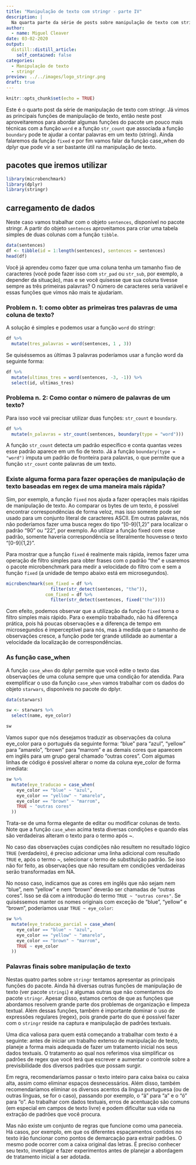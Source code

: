 ```yaml
---
title: "Manipulação de texto com stringr - parte IV"
description: |
  Na quarta parte da série de posts sobre manipulação de texto com stringr veremos como usar funções um pouco mais técnicas. Também discutimos o caso da função case_when do dplyr que pode ser bastante útil ao se trabalhar com texto.
author:
  - name: Miguel Cleaver
date: 03-02-2020
output:
  distill::distill_article:
    self_contained: false
categories:
  - Manipulação de texto
  - stringr
preview: ../../images/logo_stringr.png
draft: true
---
```


```r
knitr::opts_chunk$set(echo = TRUE)
```
<!-- More -->

Este é o quarto post da série de manipulação de texto com stringr. Já vimos as principais funções de manipulação de texto, então neste post aproveitaremos para abordar algumas funções do pacote um pouco mais técnicas com a função `word` e a função `str_count` que associada a função `boundary` pode te ajudar a contar palavras em um texto (string). Ainda falaremos da função `fixed` e por fim vamos falar da função case_when do dplyr que pode vir a ser bastante útil na manipulação de texto. 

## pacotes que iremos utilizar

```r
library(microbenchmark)
library(dplyr)
library(stringr)
```

## carregamento de dados

Neste caso vamos trabalhar com o objeto `sentences`, disponível no pacote stringr. A partir do objeto `sentences` aproveitamos para criar uma tabela simples de duas colunas com a função `tibble`. 

```r
data(sentences)
df <- tibble(id = 1:length(sentences), sentences = sentences)
head(df)
```

Você já aprendeu como fazer que uma coluna tenha um tamanho fixo de caracteres (você pode fazer isso com `str_pad` ou `str_sub`, por exemplo, a depender da situação), mas e se você quisesse que sua coluna tivesse sempre as três primeiras palavras? O número de caracteres seria variável e essas funções que vimos não mais te ajudariam.

### Problem n. 1: como obter as primeiras tres palavras de uma coluna de texto?

A solução é simples e podemos usar a função `word` do stringr:

```r
df %>% 
  mutate(tres_palavras = word(sentences, 1 , 3))
```

Se quiséssemos as últimas 3 palavras poderíamos usar a função word da seguinte forma:

```r
df %>% 
  mutate(ultimas_tres = word(sentences, -3, -1)) %>% 
  select(id, ultimas_tres)
```

### Problema n. 2: Como contar o número de palavras de um texto?

Para isso você vai precisar utilizar duas funções: `str_count` e `boundary`.

```r
df %>% 
  mutate(n_palavras = str_count(sentences, boundary(type = "word")))
```

A função `str_count` detecta um padrão específico e conta quantas vezes esse padrão aparece em um fio de texto. Já a função `boundary(type = "word")` imputa um padrão de fronteira para palavras, o que permite que a função `str_count` conte palavras de um texto.

### Existe alguma forma para fazer operações de manipulação de texto baseadas em regex de uma maneira mais rápida?

Sim, por exemplo, a função `fixed` nos ajuda a fazer operações mais rápidas de manipulação de texto. Ao comparar os bytes de um texto, é possível encontrar correspondências de forma veloz, mas isso somente pode ser usado para um conjunto literal de caracteres ASCII. Em outras palavras, nós não poderíamos fazer uma busca regex do tipo "[0-9]{1,2}" para localizar o padrão "90" ou "22", por exemplo. Ao utilizar a função fixed com esse padrão, somente haveria correspondência se literalmente houvesse o texto "[0-9]{1,2}".

Para mostrar que a função `fixed` é realmente mais rápida, iremos fazer uma operação de filtro simples para obter frases com o padrão "the" e usaremos o pacote microbenchmark para medir a velocidade do filtro com e sem a função `fixed` (a unidade de tempo abaixo está em microsegundos).

```r
microbenchmark(sem_fixed = df %>% 
                 filter(str_detect(sentences, "the")),
               com_fixed = df %>% 
                 filter(str_detect(sentences, fixed("the"))))

```

Com efeito, podemos observar que a utilização da função `fixed` torna o filtro simples mais rápido. Para o exemplo trabalhado, não há diferença prática, pois há poucas observações e a diferença de tempo em microsegundos é imperceptível para nós, mas à medida que o tamanho de observações cresce, a função pode ter grande utilidade ao aumentar a velocidade da localização de correspondências.

### As função case_when

A função `case_when` do dplyr permite que você edite o texto das observações de uma coluna sempre que uma condição for atendida. Para exemplificar o uso da função `case_when` vamos trabalhar com os dados do objeto `starwars`, disponíveis no pacote do dplyr.

```r
data(starwars)

sw <- starwars %>% 
  select(name, eye_color)

sw
```

Vamos supor que nós desejamos traduzir as observações da coluna eye_color para o português da seguinte forma: "blue" para "azul", "yellow" para "amarelo", "brown" para "marrom" e as demais cores que aparecem em inglês para um grupo geral chamado "outras cores". Com algumas linhas de código é possível alterar o nome da coluna eye_color de forma imediata:

```r
sw %>% 
  mutate(eye_traducao = case_when(
    eye_color == "blue" ~ "azul",
    eye_color == "yellow" ~ "amarelo",
    eye_color == "brown" ~ "marrom",
    TRUE ~ "outras cores"
  ))
```

Trata-se de uma forma elegante de editar ou modificar colunas de texto. Note que a função `case_when` acima testa diversas condições e quando elas são verdadeiras alteram o texto para o termo após ~. 

No caso das observações cujas condições não resultem no resultado lógico `TRUE` (verdadeiro), é preciso adicionar uma linha adicional com resultado `TRUE` e, após o termo ~, selecionar o termo de substituição padrão. Se isso não for feito, as observações que não resultam em condições verdadeiras serão transformadas em NA. 

No nosso caso, indicamos que as cores em inglês que não sejam nem "blue", nem "yellow" e nem "brown" deverão ser chamadas de "outras cores". Isso se dá com a introdução do termo `TRUE ~ "outras cores"`. Se quiséssemos manter os nomes originais com exceção de "blue", "yellow" e "brown", poderíamos usar `TRUE ~ eye_color`:

```r
sw %>% 
  mutate(eye_traducao_parcial = case_when(
    eye_color == "blue" ~ "azul",
    eye_color == "yellow" ~ "amarelo",
    eye_color == "brown" ~ "marrom",
    TRUE ~ eye_color
  ))
```


### Palavras finais sobre manipulação de texto

Nestas quatro partes sobre `stringr` tentamos apresentar as principais funções do pacote. Ainda há diversas outras funções de manipulação de texto (ver pacote `stringi`) e algumas outras que não comentamos do pacote `stringr`. Apesar disso, estamos certos de que as funções que abordamos resolvem grande parte dos problemas de organização e limpeza textual. Além dessas funções, também é importante dominar o uso de expressões regulares (regex), pois grande parte do que é possível fazer com o `stringr` reside na captura e manipulação de padrões textuais.

Uma dica valiosa para quem está começando a trabalhar com texto é a seguinte: antes de iniciar um trabalho extenso de manipulação de texto, planeje a forma mais adequada de fazer um tratamento inicial nos seus dados textuais. O tratamento ao qual nos referimos visa simplificar os padrões de regex que você terá que escrever e aumentar o controle sobre a previsibilidade dos diversos padrões que possam surgir.

Em regra, recomendaríamos passar o texto inteiro para caixa baixa ou caixa alta, assim como eliminar espaços desnecessários. Além disso, também recomendaríamos eliminar os diversos acentos da língua portuguesa (ou de outras línguas, se for o caso), passando por exemplo, o "ã" para "a" e o "ó" para "o". Ao trabalhar com dados textuais, erros de acentuação são comuns (em especial em campos de texto livre) e podem dificultar sua vida na extração de padrões que você procura.

Mas não existe um conjunto de regras que funcione como uma paneceia. Há casos, por exemplo, em que os diferentes espaçamentos contidos no texto irão funcionar como pontos de demarcação para extrair padrões. O mesmo pode ocorrer com a caixa original das letras. É preciso conhecer seu texto, investigar e fazer experimentos antes de planejar a abordagem de tratamento inicial a ser adotada.


